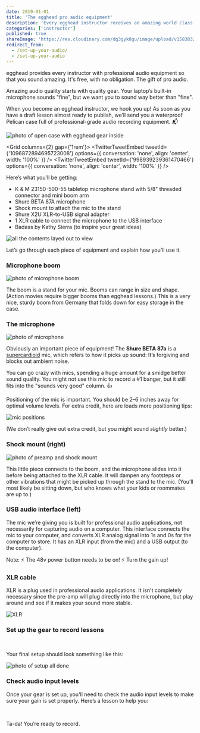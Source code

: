 ```yaml
---
date: 2019-01-01
title: 'The egghead pro audio equipment'
description: 'Every egghead instructor receives an amazing world class pro audio recording setup before they publish their first lesson.'
categories: ['instructor']
published: true
shareImage: 'https://res.cloudinary.com/dg3gyk0gu/image/upload/v1583832106/og-image-assets/audio-equipment-3.png'
redirect_from:
  - /set-up-your-audio/
  - /set-up-your-audio
---
```


egghead provides every instructor with professional audio equipment so that you sound amazing. It's free, with no obligation. The gift of pro audio.

Amazing audio quality starts with quality gear. Your laptop’s built-in microphone sounds "fine", but we want you to sound way better than "fine".

When you become an egghead instructor, we hook you up! As soon as you have a draft lesson almost ready to publish, we’ll send you a waterproof Pelican case full of professional-grade audio recording equipment. 📬

![photo of open case with egghead gear inside](./images/audio-setup/open-case.jpg)

<Grid columns={2} gap={'1rem'}>
<TwitterTweetEmbed tweetId={'1096872894695723008'} options={{ conversation: 'none', align: 'center', width: '100%' }} />
<TwitterTweetEmbed tweetId={'998939239361470466'} options={{ conversation: 'none', align: 'center', width: '100%' }} />
</Grid>
<br/>

Here’s what you’ll be getting:

- K & M 23150-500-55 tabletop microphone stand with 5/8" threaded connector and mini boom arm
- Shure BETA 87A microphone
- Shock mount to attach the mic to the stand
- Shure X2U XLR-to-USB signal adapter
- 1 XLR cable to connect the microphone to the USB interface
- Badass by Kathy Sierra (to inspire your great ideas)

![all the contents layed out to view](./images/audio-setup/all-contents.jpg)

Let’s go through each piece of equipment and explain how you’ll use it.

### Microphone boom

![photo of microphone boom](./images/audio-setup/stand.jpg)

The boom is a stand for your mic. Booms can range in size and shape. (Action movies require bigger booms than egghead lessons.) This is a very nice, sturdy boom from Germany that folds down for easy storage in the case.

### The microphone

![photo of microphone](./images/audio-setup/mic.jpg)

Obviously an important piece of equipment! The **Shure BETA 87a** is a [supercardioid](https://www.shure.com/en-US/performance-production/louder/multi-pattern-microphones-what-where-and-how) mic, which refers to how it picks up sound: It’s forgiving and blocks out ambient noise.

You can go crazy with mics, spending a huge amount for a smidge better sound quality. You might not use this mic to record a #1 banger, but it still fits into the "sounds very good" column. 👍

Positioning of the mic is important. You should be 2–6 inches away for optimal volume levels. For extra credit, here are loads more positioning tips:

![mic positions](https://camo.githubusercontent.com/f4db11f477bd853b761ef449123534ae62dec1ac/68747470733a2f2f64337676366c703535716a6171632e636c6f756466726f6e742e6e65742f6974656d732f33743267323430423265323233473163316333752f53637265656e25323053686f74253230323031362d30392d30382532306174253230312e33372e3232253230504d2e706e67)

(We don’t really give out extra credit, but you might sound _slightly_ better.)

### Shock mount (right)

![photo of preamp and shock mount](./images/audio-setup/pre-amp-and-shock.jpg)

This little piece connects to the boom, and the microphone slides into it before being attached to the XLR cable. It will dampen any footsteps or other vibrations that might be picked up through the stand to the mic. (You’ll most likely be sitting down, but who knows what your kids or roommates are up to.)

### USB audio interface (left)

The mic we’re giving you is built for professional audio applications, not necessarily for capturing audio on a computer. This interface connects the mic to your computer, and converts XLR analog signal into 1s and 0s for the computer to store. It has an XLR input (from the mic) and a USB output (to the computer).

Note:
⚡️ The 48v power button needs to be on!
⚡️ Turn the gain up!

### XLR cable

XLR is a plug used in professional audio applications. It isn't completely necessary since the pre-amp will plug directly into the microphone, but play around and see if it makes your sound more stable.

![XLR](https://camo.githubusercontent.com/77d44222dc0a0650ef799c95e716ee9d1aa44592/68747470733a2f2f73332e616d617a6f6e6177732e636f6d2f662e636c2e6c792f6974656d732f326933393371314a30483059314f3139325931452f496d616765253230323031362d30342d31392532306174253230312e33382e3539253230504d2e6a70673f763d3066656435333337)

### Set up the gear to record lessons

<ResponsiveEmbed src="https://egghead.io/lessons/tools-setup-egghead-audio-gear-to-record-lessons/embed" />
<br/>

Your final setup should look something like this:

![photo of setup all done](./images/audio-setup/full-set-up.jpg)


### Check audio input levels

Once your gear is set up, you'll need to check the audio input levels to make sure your gain is set properly. Here’s a lesson to help you:

<ResponsiveEmbed src="https://egghead.io/lessons/tools-prepare-to-record-screen-resolution-and-mic-check/embed" />
<br/>

Ta-da! You’re ready to record.

<div style={{display: 'grid', gridTemplateColumns: '1fr 1fr', gridTemplateRows: 'auto', gridGap: '1rem'}}>
<TwitterTweetEmbed tweetId={'1166838770198405120'} options={{ conversation: 'none', align: 'center', width: '100%' }} />
<TwitterTweetEmbed tweetId={'1082999320394285056'} options={{ conversation: 'none', align: 'center', width: '100%' }} />
</div>
